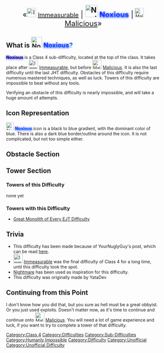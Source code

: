 {{Former Class Finale|reason=TDEx change placements}}
{{Humanly Impossible}}<font size="5"></font><center><font size="5">«<small>[[File:Immeasurable-0.png|frameless|30x30px]] [[W:c:jtohs-hardest-towers:Immeasurable|Immeasurable]]</small> | <u>'''[[File:Noxious.png|frameless|40x40px]]'''</u> <span style="background:linear-gradient(blue,cyan); -webkit-background-clip:text !important; -webkit-text-fill-color:transparent;"><span style="text-shadow: blue 0px 0.5px 6px;">'''Noxious'''</span></span> |</font> [[File:Malicious.png|frameless|30x30px]] <font size="5">[https://jtoh-hardest-towers.fandom.com/wiki/Malicious Malicious]»</font></center>
{{NewDifficultyInfobox|image1=<gallery>
Noxious.png|Current
OldNoxiousDifficultyIcon.png|Old
</gallery>|class=Peak Class 4|type=Sub-Difficulty|class_range=Peak|difficulty_range=Baseline to Peak|creator(s)=Bryanjr7747|date_added=06/07/2022|previous=[[File:Immeasurable-0.png|frameless|30x30px]] [[W:c:jtohs-hardest-towers:Immeasurable|Immeasurable]]|next=[[File:Malicious.png|frameless|30x30px]] [[W:c:jtohs-hardest-towers:Malicious|Malicious]]|decal_id=*Current: [https://create.roblox.com/store/asset/103162534665709/ Here]
*Old: [https://create.roblox.com/store/asset/82477281964346/ Here]
*Original: [https://create.roblox.com/store/asset/15739775449/ Here]|main_difficulty=[[File:Immeasurable-0.png|frameless|30x30px]] [[W:c:jtohs-hardest-towers:Immeasurable|Immeasurable]]|rating=29.5}}
==What is [[File:Noxious.png|frameless|35x35px]] <span style="background:linear-gradient(blue,cyan); -webkit-background-clip:text !important; -webkit-text-fill-color:transparent;"><span style="text-shadow: blue 0px 0.5px 6px;">Noxious</span>?==
<span style="background:linear-gradient(blue,black,blue); -webkit-background-clip:text !important; -webkit-text-fill-color:transparent;"><span style="text-shadow: blue 0px 0.5px 6px;">'''Noxious'''</span></span> is a Class 4 sub-difficulty, located at the top of the class. It takes place after [[File:Immeasurable-0.png|frameless|30x30px]] [[W:c:jtohs-hardest-towers:Immeasurable|Immeasurable]], but before [[File:Malicious.png|frameless|30x30px]] [[W:c:jtohs-hardest-towers:Malicious|Malicious]]. It is also the last difficulty until the last JHT difficulty. Obstacles of this difficulty require numerous mastered techniques, as well as luck. Towers of this difficulty are impossible to beat without any tools. 

Verifying an obstacle of this difficulty is nearly impossible, and will take a huge amount of attempts.  

==Icon Representation ==
[[File:Noxious.png|frameless|25x25px]] <span style="background:linear-gradient(blue,cyan); -webkit-background-clip:text !important; -webkit-text-fill-color:transparent;"><span style="text-shadow: blue 0px 0.5px 6px;">'''Noxious'''</span></span> icon is a black to blue gradient, with the dominant color of blue. There is also a dark blue border/outline around the icon. It is not complicated, but not too simple either.

==Obstacle Section==
{{ObstacleTableRevamp|JumpClimbableBase=16.8|Increment=0.0216}}

== Tower Section==

===Towers of this Difficulty===
none yet

===Towers with this Difficulty===

* [[Great Monolith of Every EJT Difficulty]]

==Trivia==

*This difficulty has been made because of YourNuglyGuy's post, which can be read [https://jtohs-joke-towers.fandom.com/f/p/4400000000000095682 here].
*[[File:Immeasurable-0.png|frameless|30x30px]] [[W:c:jtohs-hardest-towers:Immeasurable|Immeasurable]] was the final difficulty of Class 4 for a long time, until this difficulty took the spot.
*[[Nightmare]] has been used as inspiration for this difficulty.
*This difficulty was originally made by YataDev

==Continuing from this Point==
I don't know how you did that, but you sure as hell must be a great obbyist. Or you just used exploits. Doesn't matter now, as it's time to continue and continue onto [[File:Malicious.png|frameless|30x30px]] [[W:c:jtohs-hardest-towers:Malicious|Malicious]]. You will need a lot of game experience and luck, if you want to try to complete a tower of that difficulty.                                                                         
{{DifficultiesNavbox}}
[[Category:Class 4]]
[[Category:Difficulties]]
[[Category:Sub-Difficulties]]
[[Category:Humanly Impossible]]
[[Category:Difficulty]]
[[Category:Unofficial]]
[[Category:Unofficial Difficulty]]